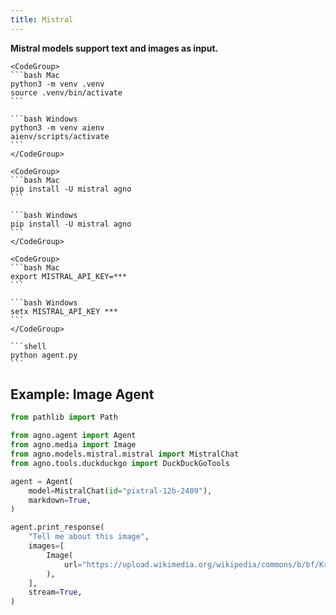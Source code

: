 ```yaml
---
title: Mistral
---
```


**Mistral models support text and images as input.**

<Steps>
  <Step title="Setup your virtual environment">

    <CodeGroup>
    ```bash Mac
    python3 -m venv .venv
    source .venv/bin/activate
    ```

    ```bash Windows
    python3 -m venv aienv
    aienv/scripts/activate
    ```
    </CodeGroup>

  </Step>
  <Step title="Install dependencies">

    <CodeGroup>
    ```bash Mac
    pip install -U mistral agno
    ```

    ```bash Windows
    pip install -U mistral agno
    ```
    </CodeGroup>

  </Step>
  <Step title="Export your Mistral key">

    <CodeGroup>
    ```bash Mac
    export MISTRAL_API_KEY=***
    ```

    ```bash Windows
    setx MISTRAL_API_KEY ***
    ```
    </CodeGroup>

  </Step>
  <Step title="Run the agent">

    ```shell
    python agent.py
    ```

  </Step>
</Steps>

## Example: Image Agent

```python
from pathlib import Path

from agno.agent import Agent
from agno.media import Image
from agno.models.mistral.mistral import MistralChat
from agno.tools.duckduckgo import DuckDuckGoTools

agent = Agent(
    model=MistralChat(id="pixtral-12b-2409"),
    markdown=True,
)

agent.print_response(
    "Tell me about this image",
    images=[
        Image(
            url="https://upload.wikimedia.org/wikipedia/commons/b/bf/Krakow_-_Kosciol_Mariacki.jpg"
        ),
    ],
    stream=True,
)
```
